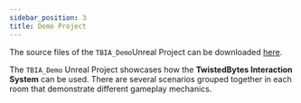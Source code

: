 ```yaml
---
sidebar_position: 3
title: Demo Project
---
```


The source files of the `TBIA_Demo`Unreal Project can be downloaded
[here](https://drive.google.com/drive/folders/1I7TXOPM-9tHABdhWqy58TAR6-lenSy1E?usp=sharing).

The `TBIA_Demo` Unreal Project showcases how the **TwistedBytes Interaction System**
can be used. There are several scenarios grouped together in each room that
demonstrate different gameplay mechanics.
